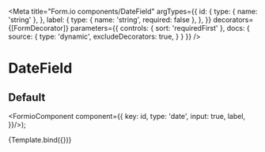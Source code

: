 

<Meta
  title="Form.io components/DateField"
  argTypes={{
    id: {
      type: { name: 'string' },
    },
    label: {
      type: { name: 'string', required: false },
    },
  }}
  decorators={[FormDecorator]}
  parameters={{
    controls: { sort: 'requiredFirst' },
    docs: {
      source: {
        type: 'dynamic',
        excludeDecorators: true,
      }
    }
  }}
/>

# DateField

## Default

  <FormioComponent component={{
      key: id,
      type: 'date',
      input: true,
      label,
}}/>);

<Canvas>
  <Story name="Default" args={{ id: 'date', label: 'Datum'}}>
    {Template.bind({})}
  </Story>
</Canvas>

<Props story="Default" />
